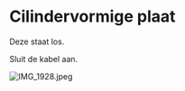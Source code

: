 
# Cilindervormige plaat

Deze staat los.

Sluit de kabel aan.

![IMG_1928.jpeg](https://res.craft.do/user/full/68792d59-b68d-653a-bd75-1a10fe088263/doc/8C18CB0B-28A3-460A-AC54-D0E94C663509/23CFB9C7-550F-4361-8EA6-EB6EB0DEEE65_2/yDXo2kq5wRL8F5KkPbx4stpKiwJJY5e1zdlQdzTcXTMz/IMG_1928.jpeg)
